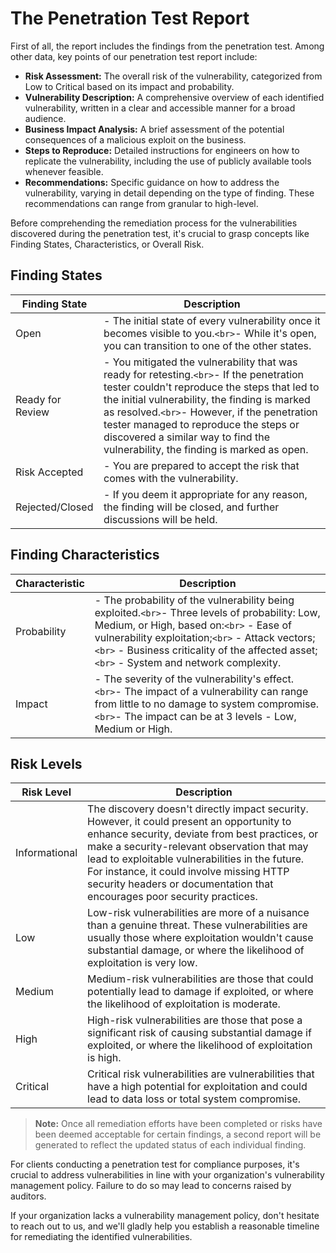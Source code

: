 
# The Penetration Test Report

First of all, the report includes the findings from the penetration test. Among other data, key points of our penetration test report include:

- **Risk Assessment:** The overall risk of the vulnerability, categorized from Low to Critical based on its impact and probability.
- **Vulnerability Description:** A comprehensive overview of each identified vulnerability, written in a clear and accessible manner for a broad audience.
- **Business Impact Analysis:** A brief assessment of the potential consequences of a malicious exploit on the business.
- **Steps to Reproduce:** Detailed instructions for engineers on how to replicate the vulnerability, including the use of publicly available tools whenever feasible.
- **Recommendations:** Specific guidance on how to address the vulnerability, varying in detail depending on the type of finding. These recommendations can range from granular to high-level.

Before comprehending the remediation process for the vulnerabilities discovered during the penetration test, it's crucial to grasp concepts like Finding States, Characteristics, or Overall Risk.

## Finding States

| Finding State    | Description                                                                                                                                                                                                                                                                                                                                                            |
| ---------------- | ---------------------------------------------------------------------------------------------------------------------------------------------------------------------------------------------------------------------------------------------------------------------------------------------------------------------------------------------------------------------- |
| Open             | - The initial state of every vulnerability once it becomes visible to you.`<br>`- While it's open, you can transition to one of the other states.                                                                                                                                                                                                                      |
| Ready for Review | - You mitigated the vulnerability that was ready for retesting.`<br>`- If the penetration tester couldn't reproduce the steps that led to the initial vulnerability, the finding is marked as resolved.`<br>`- However, if the penetration tester managed to reproduce the steps or discovered a similar way to find the vulnerability, the finding is marked as open. |
| Risk Accepted    | - You are prepared to accept the risk that comes with the vulnerability.                                                                                                                                                                                                                                                                                               |
| Rejected/Closed  | - If you deem it appropriate for any reason, the finding will be closed, and further discussions will be held.                                                                                                                                                                                                                                                         |

## Finding Characteristics

| Characteristic | Description                                                                                                                                                                                                                                                                                |
| -------------- | ------------------------------------------------------------------------------------------------------------------------------------------------------------------------------------------------------------------------------------------------------------------------------------------ |
| Probability    | - The probability of the vulnerability being exploited.`<br>`- Three levels of probability: Low, Medium, or High, based on:`<br>` - Ease of vulnerability exploitation;`<br>` - Attack vectors;`<br>` - Business criticality of the affected asset;`<br>` - System and network complexity. |
| Impact         | - The severity of the vulnerability's effect.`<br>`- The impact of a vulnerability can range from little to no damage to system compromise.`<br>`- The impact can be at 3 levels - Low, Medium or High.                                                                                    |

## Risk Levels

| Risk Level    | Description                                                                                                                                                                                                                                                                                                                                                           |
| ------------- | --------------------------------------------------------------------------------------------------------------------------------------------------------------------------------------------------------------------------------------------------------------------------------------------------------------------------------------------------------------------- |
| Informational | The discovery doesn't directly impact security. However, it could present an opportunity to enhance security, deviate from best practices, or make a security-relevant observation that may lead to exploitable vulnerabilities in the future. For instance, it could involve missing HTTP security headers or documentation that encourages poor security practices. |
| Low           | Low-risk vulnerabilities are more of a nuisance than a genuine threat. These vulnerabilities are usually those where exploitation wouldn't cause substantial damage, or where the likelihood of exploitation is very low.                                                                                                                                             |
| Medium        | Medium-risk vulnerabilities are those that could potentially lead to damage if exploited, or where the likelihood of exploitation is moderate.                                                                                                                                                                                                                        |
| High          | High-risk vulnerabilities are those that pose a significant risk of causing substantial damage if exploited, or where the likelihood of exploitation is high.                                                                                                                                                                                                         |
| Critical      | Critical risk vulnerabilities are vulnerabilities that have a high potential for exploitation and could lead to data loss or total system compromise.                                                                                                                                                                                                                 |

> **Note:** Once all remediation efforts have been completed or risks have been deemed acceptable for certain findings, a second report will be generated to reflect the updated status of each individual finding.

<Callout type="warning" emoji="⚠️">
  For clients conducting a penetration test for compliance purposes, it's
  crucial to address vulnerabilities in line with your organization's
  vulnerability management policy. Failure to do so may lead to concerns raised
  by auditors.
</Callout>

If your organization lacks a vulnerability management policy, don't hesitate to reach out to us, and we'll gladly help you establish a reasonable timeline for remediating the identified vulnerabilities.

